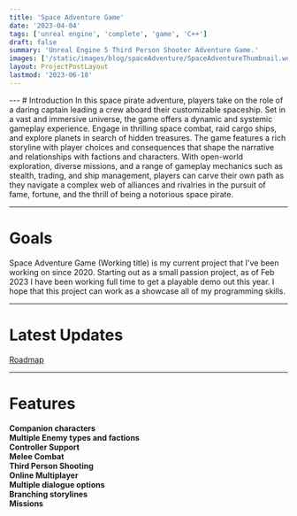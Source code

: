 ```yaml
---
title: 'Space Adventure Game'
date: '2023-04-04'
tags: ['unreal engine', 'complete', 'game', 'C++']
draft: false
summary: 'Unreal Engine 5 Third Person Shooter Adventure Game.'
images: ['/static/images/blog/spaceAdventure/SpaceAdventureThumbnail.webp']
layout: ProjectPostLayout
lastmod: '2023-06-18'
---
```


<div className="-mx-2 flex flex-wrap overflow-hidden xl:-mx-2">
  <div className="my-1 w-full overflow-hidden px-2 xl:my-1 xl:w-1/2 xl:px-2">
    <VideoPlayer loop autoPlay muted src="/static/vids/july/DestructableDoors.webm" />
  </div>
  <div className="my-1 w-full overflow-hidden px-2 xl:my-1 xl:w-1/2 xl:px-2">
    <VideoPlayer loop autoPlay muted src="/static/vids/july/SecurityCameras.webm" />
  </div>
  <div className="my-1 w-full overflow-hidden px-2 xl:my-1 xl:w-1/2 xl:px-2">
    <VideoPlayer loop autoPlay muted src="/static/vids/august/AimAssist2.webm" />
  </div>
  <div className="my-1 w-full overflow-hidden px-2 xl:my-1 xl:w-1/2 xl:px-2">
    <VideoPlayer loop autoPlay muted src="/static/vids/july/PatrolPoints.webm" />
  </div>
</div>
--- # Introduction In this space pirate adventure, players take on the role of a daring captain leading
a crew aboard their customizable spaceship. Set in a vast and immersive universe, the game offers a dynamic
and systemic gameplay experience. Engage in thrilling space combat, raid cargo ships, and explore planets
in search of hidden treasures. The game features a rich storyline with player choices and consequences
that shape the narrative and relationships with factions and characters. With open-world exploration,
diverse missions, and a range of gameplay mechanics such as stealth, trading, and ship management, players
can carve their own path as they navigate a complex web of alliances and rivalries in the pursuit of
fame, fortune, and the thrill of being a notorious space pirate.

---

# Goals

Space Adventure Game (Working title) is my current project that I've been working on since 2020.
Starting out as a small passion project, as of Feb 2023 I have been working full time to get a playable demo out this year.
I hope that this project can work as a showcase all of my programming skills.

---

# Latest Updates

[Roadmap](/blog/space-adventure/roadmap)

---

# Features

**Companion characters**  
**Multiple Enemy types and factions**  
**Controller Support**  
**Melee Combat**  
**Third Person Shooting**  
**Online Multiplayer**  
**Multiple dialogue options**  
**Branching storylines**  
**Missions**

